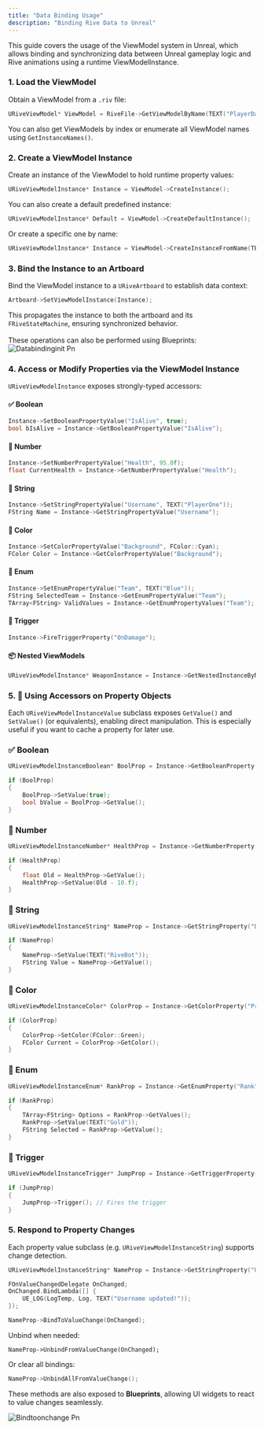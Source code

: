 ```yaml
---
title: "Data Binding Usage"
description: "Binding Rive Data to Unreal"
---
```


This guide covers the usage of the ViewModel system in Unreal, which allows binding and synchronizing data between Unreal gameplay logic and Rive animations using a runtime ViewModelInstance.

### 1. **Load the ViewModel**

Obtain a ViewModel from a `.riv` file:

```cpp
URiveViewModel* ViewModel = RiveFile->GetViewModelByName(TEXT("PlayerData"));
```

You can also get ViewModels by index or enumerate all ViewModel names using `GetInstanceNames()`.

### 2. **Create a ViewModel Instance**

Create an instance of the ViewModel to hold runtime property values:

```cpp
URiveViewModelInstance* Instance = ViewModel->CreateInstance();
```

You can also create a default predefined instance:

```cpp
URiveViewModelInstance* Default = ViewModel->CreateDefaultInstance();
```

Or create a specific one by name:

```cpp
URiveViewModelInstance* Instance = ViewModel->CreateInstanceFromName(TEXT("MyInstance"));
```

### 3. **Bind the Instance to an Artboard**

Bind the ViewModel instance to a `URiveArtboard` to establish data context:

```cpp
Artboard->SetViewModelInstance(Instance);
```

This propagates the instance to both the artboard and its `FRiveStateMachine`, ensuring synchronized behavior.\
\
These operations can also be performed using Blueprints:\
![Databindinginit Pn](/images/unreal/databindinginit.png)

### 4. **Access or Modify Properties via the ViewModel Instance**

`URiveViewModelInstance`  exposes strongly-typed accessors:

#### ✅ Boolean

```cpp
Instance->SetBooleanPropertyValue("IsAlive", true);
bool bIsAlive = Instance->GetBooleanPropertyValue("IsAlive");
```

#### 🔢 Number

```cpp
Instance->SetNumberPropertyValue("Health", 95.0f);
float CurrentHealth = Instance->GetNumberPropertyValue("Health");
```

#### 📝 String

```cpp
Instance->SetStringPropertyValue("Username", TEXT("PlayerOne"));
FString Name = Instance->GetStringPropertyValue("Username");
```

#### 🎨 Color

```cpp
Instance->SetColorPropertyValue("Background", FColor::Cyan);
FColor Color = Instance->GetColorPropertyValue("Background");
```

#### 🧩 Enum

```cpp
Instance->SetEnumPropertyValue("Team", TEXT("Blue"));
FString SelectedTeam = Instance->GetEnumPropertyValue("Team");
TArray<FString> ValidValues = Instance->GetEnumPropertyValues("Team");
```

#### 🚀 Trigger

```cpp
Instance->FireTriggerProperty("OnDamage");
```

#### 📦 Nested ViewModels

```cpp
URiveViewModelInstance* WeaponInstance = Instance->GetNestedInstanceByName("Weapon");
```

### 5. 🧪 Using Accessors on Property Objects

Each `URiveViewModelInstanceValue` subclass exposes `GetValue()` and `SetValue()` (or equivalents), enabling direct manipulation. This is especially useful if you want to cache a property for later use.

### ✅ Boolean

```cpp
URiveViewModelInstanceBoolean* BoolProp = Instance->GetBooleanProperty("IsReady");

if (BoolProp)
{
    BoolProp->SetValue(true);
    bool bValue = BoolProp->GetValue();
}
```

### 🔢 Number

```cpp
URiveViewModelInstanceNumber* HealthProp = Instance->GetNumberProperty("Health");

if (HealthProp)
{
    float Old = HealthProp->GetValue();
    HealthProp->SetValue(Old - 10.f);
}
```

### 📝 String

```cpp
URiveViewModelInstanceString* NameProp = Instance->GetStringProperty("DisplayName");

if (NameProp)
{
    NameProp->SetValue(TEXT("RiveBot"));
    FString Value = NameProp->GetValue();
}
```

### 🎨 Color

```cpp
URiveViewModelInstanceColor* ColorProp = Instance->GetColorProperty("PrimaryColor");

if (ColorProp)
{
    ColorProp->SetColor(FColor::Green);
    FColor Current = ColorProp->GetColor();
}
```

### 🧩 Enum

```cpp
URiveViewModelInstanceEnum* RankProp = Instance->GetEnumProperty("Rank");

if (RankProp)
{
    TArray<FString> Options = RankProp->GetValues();
    RankProp->SetValue(TEXT("Gold"));
    FString Selected = RankProp->GetValue();
}
```

### 🚀 Trigger

```cpp
URiveViewModelInstanceTrigger* JumpProp = Instance->GetTriggerProperty("Jump");

if (JumpProp)
{
    JumpProp->Trigger(); // Fires the trigger
}
```

### **5. Respond to Property Changes**

Each property value subclass (e.g. `URiveViewModelInstanceString`) supports change detection.

```cpp
URiveViewModelInstanceString* NameProp = Instance->GetStringProperty("Username");

FOnValueChangedDelegate OnChanged;
OnChanged.BindLambda([] {
    UE_LOG(LogTemp, Log, TEXT("Username updated!"));
});

NameProp->BindToValueChange(OnChanged);
```

Unbind when needed:

```
NameProp->UnbindFromValueChange(OnChanged);
```

Or clear all bindings:

```cpp
NameProp->UnbindAllFromValueChange();
```

These methods are also exposed to **Blueprints**, allowing UI widgets to react to value changes seamlessly.

![Bindtoonchange Pn](/images/unreal/bindtoonchange.png)

### 